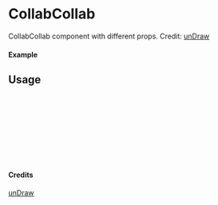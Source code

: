 
<Meta of={CollabCollab} title="unDraw/CollabCollab" />

# CollabCollab

CollabCollab component with different props.
Credit: [unDraw](https://undraw.co/illustrations)

#### Example

<Canvas of={CollabCollab.Primary} />

## Usage

```ts
import { CollabCollab } from "yadl-ui";

const Example = () => {
  return (
      <CollabCollab />
  );
};

export default Example;
```

#### Credits
[unDraw](https://undraw.co/illustrations)
